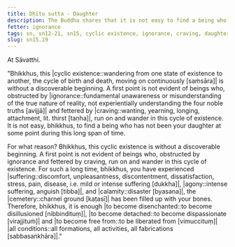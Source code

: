 ```yaml
---
title: Dhītu sutta - Daughter
description: The Buddha shares that it is not easy to find a being who has not been your daughter at some point over the long span of time of cyclic existence.
fetter: ignorance
tags: sn, sn12-21, sn15, cyclic existence, ignorance, craving, daughter, suffering, agony, calamity, cemetery, disenchantment, detachment, liberation
slug: sn15.19
---
```


At Sāvatthi.

"Bhikkhus, this |cyclic existence::wandering from one state of existence to another, the cycle of birth and death, moving on continuously [saṁsāra]| is without a discoverable beginning. A first point is not evident of beings who, obstructed by |ignorance::fundamental unawareness or misunderstanding of the true nature of reality, not experientially understanding the four noble truths [avijjā]| and fettered by |craving::wanting, yearning, longing, attachment, lit. thirst [taṇha]|, run on and wander in this cycle of existence. It is not easy, bhikkhus, to find a being who has not been your daughter at some point during this long span of time.

For what reason? Bhikkhus, this cyclic existence is without a discoverable beginning. A first point is not evident of beings who, obstructed by ignorance and fettered by craving, run on and wander in this cycle of existence. For such a long time, bhikkhus, you have experienced |suffering::discomfort, unpleasantness, discontentment, dissatisfaction, stress, pain, disease, i.e. mild or intense suffering [dukkha]|, |agony::intense suffering, anguish [tibba]|, and |calamity::disaster [byasana]|, the |cemetery::charnel ground [kaṭasī]| has been filled up with your bones. Therefore, bhikkhus, it is enough |to become disenchanted::to become disillusioned [nibbindituṃ]|, |to become detached::to become dispassionate [virajjituṁ]| and |to become free from::to be liberated from [vimuccituṃ]| |all conditions::all formations, all activities, all fabrications [sabbasaṅkhāra]|."